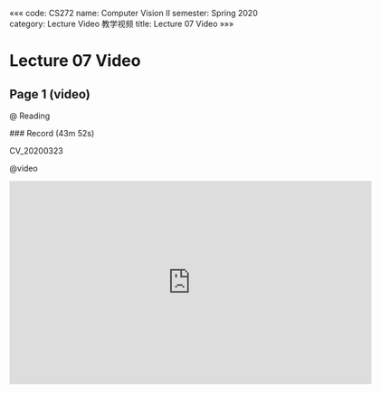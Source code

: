 «««
code: CS272
name: Computer Vision II
semester: Spring 2020
category: Lecture Video 教学视频
title: Lecture 07 Video
»»»

# Lecture 07 Video

## Page 1 (video)

@ Reading

<div class="markdown-body">
### Record (43m 52s)

CV_20200323
</div>

@video

<iframe src="https://sbbrisk.com/e/izczzeuqqitf.html" frameborder=0 marginwidth=0 marginheight=0 scrolling=no width=640 height=360 allowfullscreen></iframe>
